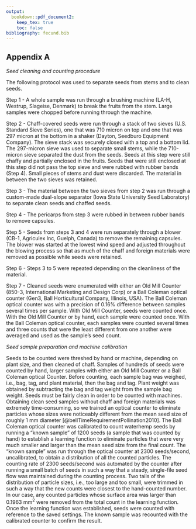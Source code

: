 ```yaml
---
output:
  bookdown::pdf_document2: 
    keep_tex: true
    toc: false
bibliography: fecund.bib
---
```


## Appendix A    
_Seed cleaning and counting procedure_   
    
The following protocol was used to separate seeds from stems and to clean seeds.  

Step 1 - A whole sample was run through a brushing machine (LA-H, Westrup, Slageise, Denmark) to break the fruits from the stem. Large samples were chopped before running through the machine.  

Step 2 - Chaff-covered seeds were run through a stack of two sieves (U.S. Standard Sieve Series), one that was 710 micron on top and one that was 297 micron at the bottom in a shaker (Dayton, Seedburo Equipment Company). The sieve stack was securely closed with a top and a bottom lid. The 297-micron sieve was used to separate small stems, while the 710-micron sieve separated the dust from the seeds. Seeds at this step were still chaffy and partially enclosed in the fruits. Seeds that were still enclosed at this step did not pass the top sieve and were rubbed with rubber bands (Step 4). Small pieces of stems and dust were discarded. The material in between the two sieves was retained.  

Step 3 - The material between the two sieves from step 2 was run through a custom-made dual-slope separator (Iowa State University Seed Laboratory) to separate clean seeds and chaffed seeds.  

Step 4 - The pericarps from step 3 were rubbed in between rubber bands to remove capsules.  

Step 5 - Seeds from steps 3 and 4 were run separately through a blower (CB-1, Agriculex Inc, Guelph, Canada) to remove the remaining capsules. The blower was started at the lowest wind speed and adjusted throughout the blowing process so that as much of the chaff and foreign materials were removed as possible while seeds were retained.  

Step 6 - Steps 3 to 5 were repeated depending on the cleanliness of the material.  

Step 7 - Cleaned seeds were enumerated with either an Old Mill Counter (850-3, International Marketing and Design Corp) or a Ball Coleman optical counter (Gen3, Ball Horticultural Company, Illinois, USA). The Ball Coleman optical counter was with a precision of 0.16% difference between samples several times per sample. With Old Mill Counter, seeds were counted once. With the Old Mill Counter or by hand, each sample were counted once. With the Ball Coleman optical counter, each samples were counted several times and three counts that were the least different from one another were averaged and used as the sample’s seed count. 


_Seed sample preparation and machine calibration_  

Seeds to be counted were threshed by hand or machine, depending on plant size, and then cleaned of chaff. 
Samples of hundreds of seeds were counted by hand, larger samples with either an Old Mill Counter or a Ball Coleman optical Counter. Before counting, each sample bag was weighed, i.e., bag, tag, and plant material, then the bag and tag. 
Plant weight was obtained by subtracting the bag and tag weight from the sample bag weight. 
Seeds must be fairly clean in order to be counted with machines. 
Obtaining clean seed samples without chaff and foreign materials was extremely time-consuming, so we trained an optical counter to eliminate particles whose sizes were noticeably different from the mean seed size of roughly 1 mm diameter [@bellTimeRequirementPollination2010]. 
The Ball Coleman optical counter was calibrated to count waterhemp seeds by running a "known sample" of 1200 seeds (a sample that was counted by hand) to establish a learning function to eliminate particles that were very much smaller and larger than the mean seed size from the final count. 
The "known sample" was run through the optical counter at 2300 seeds/second, uncalibrated, to obtain a distribution of all the counted particles. 
The counting rate of 2300 seeds/second was automated by the counter after running a small batch of seeds in such a way that a steady, single-file seed flow was maintained during the counting process. 
Two tails of the distribution of particle sizes, i.e., too large and too small, were trimmed in such a way that the new counts were closest to the hand-counted number. 
In our case, any counted particles whose surface area was larger than 0.1963 mm$^2$ were removed from the total count in the learning function. 
Once the learning function was established, seeds were counted with reference to the saved settings.
The known sample was recounted with the calibrated counter to confirm the result.    
